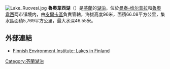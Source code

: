 [[File:Lake_Ruovesi.jpg|thumb]]
'''魯奧韋西湖'''（{{lang-fi|Ruovesi}}）是[[芬蘭|芬蘭]]的[[湖泊|湖泊]]，位於[[曼泰-维尔普拉|曼泰-维尔普拉]]和[[魯奧韋西|魯奧韋西]]两市镇境内，由[[皮爾卡區|皮爾卡區]]負責管轄，海拔高度96米，面積66.08平方公里，集水區面積5,769平方公里，最大水深46.55米。

==外部連結==
* [https://web.archive.org/web/20070930024412/http://www.ymparisto.fi/default.asp?contentid=240894&lan=fi&clan=en Finnish Environment Institute: Lakes in Finland]

{{coord|61|59|N|24|07|E|type:waterbody_scale:200000_region:FI|display=title}}
{{Finland-geo-stub}}

[[Category:芬蘭湖泊|Category:芬蘭湖泊]]